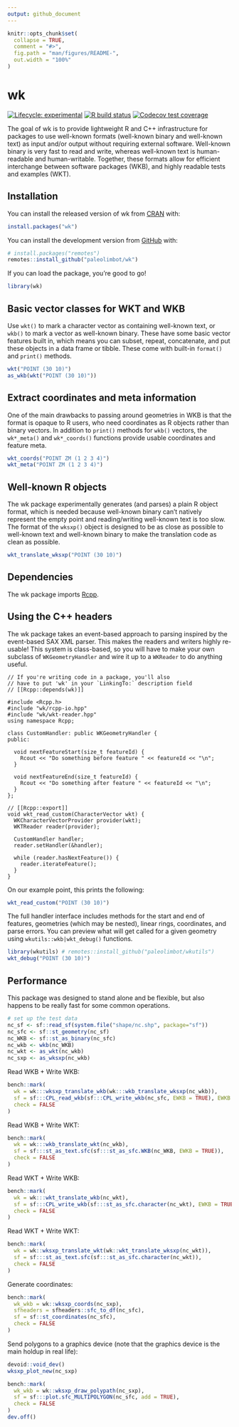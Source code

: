 ```yaml
---
output: github_document
---
```


<!-- README.md is generated from README.Rmd. Please edit that file -->

```r
knitr::opts_chunk$set(
  collapse = TRUE,
  comment = "#>",
  fig.path = "man/figures/README-",
  out.width = "100%"
)
```

# wk

<!-- badges: start -->
[![Lifecycle: experimental](https://img.shields.io/badge/lifecycle-experimental-orange.svg)](https://www.tidyverse.org/lifecycle/#experimental)
[![R build status](https://github.com/paleolimbot/wk/workflows/R-CMD-check/badge.svg)](https://github.com/paleolimbot/wk/actions)
[![Codecov test coverage](https://codecov.io/gh/paleolimbot/wk/branch/master/graph/badge.svg)](https://codecov.io/gh/paleolimbot/wk?branch=master)
<!-- badges: end -->

The goal of wk is to provide lightweight R and C++ infrastructure for packages to use well-known formats (well-known binary and well-known text) as input and/or output without requiring external software. Well-known binary is very fast to read and write, whereas well-known text is human-readable and human-writable. Together, these formats allow for efficient interchange between software packages (WKB), and highly readable tests and examples (WKT).

## Installation

You can install the released version of wk from [CRAN](https://cran.r-project.org/) with:

``` r
install.packages("wk")
```

You can install the development version from [GitHub](https://github.com/) with:

``` r
# install.packages("remotes")
remotes::install_github("paleolimbot/wk")
```

If you can load the package, you're good to go!

```r
library(wk)
```

## Basic vector classes for WKT and WKB

Use `wkt()` to mark a character vector as containing well-known text, or `wkb()` to mark a vector as well-known binary. These have some basic vector features built in, which means you can subset, repeat, concatenate, and put these objects in a data frame or tibble. These come with built-in `format()` and `print()` methods.

```r
wkt("POINT (30 10)")
as_wkb(wkt("POINT (30 10)"))
```

## Extract coordinates and meta information

One of the main drawbacks to passing around geometries in WKB is that the format is opaque to R users, who need coordinates as R objects rather than binary vectors. In addition to `print()` methods for `wkb()` vectors, the `wk*_meta()` and `wk*_coords()` functions provide usable coordinates and feature meta.

```r
wkt_coords("POINT ZM (1 2 3 4)")
wkt_meta("POINT ZM (1 2 3 4)")
```

## Well-known R objects

The wk package experimentally generates (and parses) a plain R object format, which is needed because well-known binary can't natively represent the empty point and reading/writing well-known text is too slow. The format of the `wksxp()` object is designed to be as close as possible to well-known text and well-known binary to make the translation code as clean as possible.

```r
wkt_translate_wksxp("POINT (30 10)")
```

## Dependencies

The wk package imports [Rcpp](https://cran.r-project.org/package=Rcpp).

## Using the C++ headers

The wk package takes an event-based approach to parsing inspired by the event-based SAX XML parser. This makes the readers and writers highly re-usable! This system is class-based, so you will have to make your own subclass of `WKGeometryHandler` and wire it up to a `WKReader` to do anything useful.

```Rcpp
// If you're writing code in a package, you'll also
// have to put 'wk' in your `LinkingTo:` description field
// [[Rcpp::depends(wk)]]

#include <Rcpp.h>
#include "wk/rcpp-io.hpp"
#include "wk/wkt-reader.hpp"
using namespace Rcpp;

class CustomHandler: public WKGeometryHandler {
public:
  
  void nextFeatureStart(size_t featureId) {
    Rcout << "Do something before feature " << featureId << "\n";
  }
  
  void nextFeatureEnd(size_t featureId) {
    Rcout << "Do something after feature " << featureId << "\n";
  }
};

// [[Rcpp::export]]
void wkt_read_custom(CharacterVector wkt) {
  WKCharacterVectorProvider provider(wkt);
  WKTReader reader(provider);
  
  CustomHandler handler;
  reader.setHandler(&handler);
  
  while (reader.hasNextFeature()) {
    reader.iterateFeature();
  }
}
```

On our example point, this prints the following:

```r
wkt_read_custom("POINT (30 10)")
```

The full handler interface includes methods for the start and end of features, geometries (which may be nested), linear rings, coordinates, and parse errors. You can preview what will get called for a given geometry using `wkutils::wkb|wkt_debug()` functions.

```r
library(wkutils) # remotes::install_github("paleolimbot/wkutils")
wkt_debug("POINT (30 10)")
```

## Performance

This package was designed to stand alone and be flexible, but also happens to be really fast for some common operations.

```r
# set up the test data
nc_sf <- sf::read_sf(system.file("shape/nc.shp", package="sf"))
nc_sfc <- sf::st_geometry(nc_sf)
nc_WKB <- sf::st_as_binary(nc_sfc)
nc_wkb <- wkb(nc_WKB)
nc_wkt <- as_wkt(nc_wkb)
nc_sxp <- as_wksxp(nc_wkb)
```

Read WKB + Write WKB:

```r
bench::mark(
  wk = wk:::wksxp_translate_wkb(wk:::wkb_translate_wksxp(nc_wkb)),
  sf = sf:::CPL_read_wkb(sf:::CPL_write_wkb(nc_sfc, EWKB = TRUE), EWKB = TRUE),
  check = FALSE
)
```

Read WKB + Write WKT:

```r
bench::mark(
  wk = wk:::wkb_translate_wkt(nc_wkb),
  sf = sf:::st_as_text.sfc(sf:::st_as_sfc.WKB(nc_WKB, EWKB = TRUE)),
  check = FALSE
)
```

Read WKT + Write WKB:

```r
bench::mark(
  wk = wk:::wkt_translate_wkb(nc_wkt),
  sf = sf:::CPL_write_wkb(sf:::st_as_sfc.character(nc_wkt), EWKB = TRUE),
  check = FALSE
)
```

Read WKT + Write WKT:

```r
bench::mark(
  wk = wk::wksxp_translate_wkt(wk::wkt_translate_wksxp(nc_wkt)),
  sf = sf:::st_as_text.sfc(sf:::st_as_sfc.character(nc_wkt)),
  check = FALSE
)
```

Generate coordinates:

```r
bench::mark(
  wk_wkb = wk::wksxp_coords(nc_sxp),
  sfheaders = sfheaders::sfc_to_df(nc_sfc),
  sf = sf::st_coordinates(nc_sfc),
  check = FALSE
)
```

Send polygons to a graphics device (note that the graphics device is the main holdup in real life):

```r
devoid::void_dev()
wksxp_plot_new(nc_sxp)

bench::mark(
  wk_wkb = wk::wksxp_draw_polypath(nc_sxp),
  sf = sf:::plot.sfc_MULTIPOLYGON(nc_sfc, add = TRUE),
  check = FALSE
)
dev.off()
```

